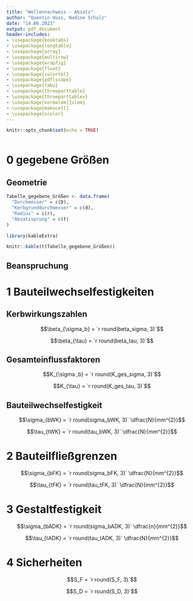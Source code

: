 ```yaml
---
title: "Wellennachweis - Absatz"
author: "Quentin Huss, Nadine Schulz"
date: "14.06.2023"
output: pdf_document
header-includes:
- \usepackage{booktabs}
- \usepackage{longtable}
- \usepackage{array}
- \usepackage{multirow}
- \usepackage{wrapfig}
- \usepackage{float}
- \usepackage{colortbl}
- \usepackage{pdflscape}
- \usepackage{tabu}
- \usepackage{threeparttable}
- \usepackage{threeparttablex}
- \usepackage[normalem]{ulem}
- \usepackage{makecell}
- \usepackage{xcolor}
---
```


```r
knitr::opts_chunk$set(echo = TRUE)
```

```r
```




# 0 gegebene Größen  
## Geometrie  

```r
Tabelle_gegebene_Größen <- data.frame(
  "Durchmesser" = c(D),
  "Kerbgrunddurchmesser" = c(d),
  "Radius" = c(r),
  "Absatzsprung" = c(t)
)

library(kableExtra)

knitr::kable(t(Tabelle_gegebene_Größen)) 

```
 
## Beanspruchung  

# 1 Bauteilwechselfestigkeiten  
## Kerbwirkungszahlen  

$$\beta_{\sigma_b} = `r round(beta_sigma, 3)`$$ 
  
$$\beta_{\tau} = `r round(beta_tau, 3)`$$  

## Gesamteinflussfaktoren    


$$K_{\sigma ,b} = `r round(K_ges_sigma, 3)`$$    
  
$$K_{\tau} = `r round(K_ges_tau, 3)`$$  



## Bauteilwechselfestigkeit  

$$\sigma_{bWK} = `r round(sigma_bWK, 3)` \dfrac{N}{mm^{2}}$$  
  
$$\tau_{tWK} = `r round(tau_bWK, 3)` \dfrac{N}{mm^{2}}$$  
  
# 2 Bauteilfließgrenzen  
  
$$\sigma_{bFK} = `r round(sigma_bFK, 3)` \dfrac{N}{mm^{2}}$$  
  
$$\tau_{tFK} = `r round(tau_tFK, 3)` \dfrac{N}{mm^{2}}$$  

# 3 Gestaltfestigkeit  

$$\sigma_{bADK} = `r round(sigma_bADK, 3)` \dfrac{n}{mm^{2}}$$    
  
$$\tau_{tADK} = `r round(tau_tADK, 3)` \dfrac{N}{mm^{2}}$$  

# 4 Sicherheiten  
$$S_F = `r round(S_F, 3)`$$    
  
$$S_D = `r round(S_D, 3)`$$ 
